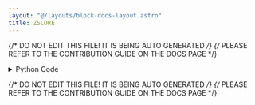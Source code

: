 ```yaml
---
layout: "@/layouts/block-docs-layout.astro"
title: ZSCORE
---
```


{/* DO NOT EDIT THIS FILE! IT IS BEING AUTO GENERATED */}
{/* PLEASE REFER TO THE CONTRIBUTION GUIDE ON THE DOCS PAGE */}


<PythonDocsDisplay docstring={docstring} />

<details>
<summary>Python Code</summary>

```python
from flojoy import OrderedPair, flojoy, Matrix, Scalar
import numpy as np
from collections import namedtuple
from typing import Literal

import scipy.stats


@flojoy
def ZSCORE(
    default: OrderedPair | Matrix,
    axis: int = 0,
    ddof: int = 0,
    nan_policy: str = "propagate",
) -> OrderedPair | Matrix | Scalar:
    """The ZSCORE node is based on a numpy or scipy function.

    The description of that function is as follows:

        Compute the z-score.

        Compute the z-score of each value in the sample, relative to the sample mean and standard deviation.

    Parameters
    ----------
    a : array_like
        An array like object containing the sample data.
    axis : int, optional
        Axis along which to operate.
        Default is 0.
        If None, compute over the whole array 'a'.
    ddof : int, optional
        Degrees of freedom correction in the calculation of the standard deviation.
        Default is 0.
    nan_policy : {'propagate', 'raise', 'omit'}, optional
        Defines how to handle when input contains nan. 'propagate' returns nan,
        'raise' throws an error, 'omit' performs the calculations ignoring nan values.
        Default is 'propagate'.
        Note that when the value is 'omit', nans in the input also propagate to the output,
        but they do not affect the z-scores computed for the non-nan values.

    Returns
    -------
    DataContainer
        type 'ordered pair', 'scalar', or 'matrix'
    """

    result = scipy.stats.zscore(
        a=default.y,
        axis=axis,
        ddof=ddof,
        nan_policy=nan_policy,
    )

    if isinstance(result, np.ndarray):
        result = OrderedPair(x=default.x, y=result)
    else:
        assert isinstance(
            result, np.number | float | int
        ), f"Expected np.number, float or int for result, got {type(result)}"
        result = Scalar(c=float(result))

    return result

```

[Find this Flojoy Block on GitHub](https://github.com/flojoy-ai/blocks/blob/main/blocks/SCIPY/STATS/ZSCORE/ZSCORE.py)

</details>

{/* DO NOT EDIT THIS FILE! IT IS BEING AUTO GENERATED */}
{/* PLEASE REFER TO THE CONTRIBUTION GUIDE ON THE DOCS PAGE */}
